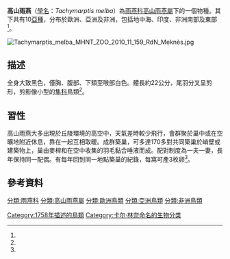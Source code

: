 {{speciesbox
| status = LC
| status_system = IUCN3.1
| status_ref = <ref>{{cite iucn|url=https://www.iucnredlist.org/details/22686774/0 |title=''Tachymarptis melba'' |author=BirdLife International |author-link=BirdLife International |year=2012 |access-date=26 November 2013|ref=harv}}</ref>
|image = Tachymarptis melba -Barcelona, Spain -flying-8.jpg
|image_caption = 翱翔於[[西班牙|西班牙]]
| genus = Tachymarptis
| species = melba
| authority = ([[卡爾·林奈|Linnaeus]], [[自然系統|1758]])
| range_map = TachymarptisMelbaIUCNver2018 2.png
| range_map_caption = 高山雨燕的分布{{leftlegend|#00FF00|繁殖期|outline=gray}} {{leftlegend|#008000|留鸟|outline=gray}} {{leftlegend|#007FFF|非繁殖期|outline=gray}} {{leftlegend|#FF00FF|迷鸟|outline=gray}} {{leftlegend|#AAFFFF|可能分布 (候鸟)|outline=gray}}
| synonyms = *''Hirundo melba'' {{small|Linnaeus, 1758}}
*''Apus melba'' {{small|(Linnaeus, 1758)}}
}}

'''高山雨燕'''（[[學名|學名]]：''Tachymarptis melba''）為[[雨燕科|雨燕科]][[高山雨燕屬|高山雨燕屬]]下的一個物種。其下共有10[[亞種|亞種]]，分布於歐洲、亞洲及非洲，包括地中海、印度、非洲南部及東部<ref name="NAER"/>。

[[File:Tachymarptis_melba_MHNT_ZOO_2010_11_159_RdN_Meknès.jpg|thumb]]
{{聽|filename=3260.ogg|title=高山雨燕的鳴叫|description=持久急促的啾啾聲。}}

==描述==
全身大致黑色，僅胸、腹部、下頦至喉部白色。體長約22公分，尾羽分叉呈剪形，剪影像小型的[[隼科|隼科]]鳥類<ref name="NAER"/>。

==習性==
高山雨燕大多出現於丘陵環境的高空中，天氣差時較少飛行，會群聚於巢中或在空曠地附近休息，靠在一起互相取暖。成群築巢，可多達170多對共同築巢於峭壁或建築物上，巢由麥桿和在空中收集的羽毛黏合唾液而成。配對制度為一夫一妻，長年保持同一配偶。有每年回到同一地點築巢的紀錄，每窩可產3枚卵<ref name="NAER"/>。

==參考資料==
{{reflist
|refs=
<ref name="NAER">[[國家教育研究院|國家教育研究院]]，[http://terms.naer.edu.tw/detail/1684859/ 高山雨燕]</ref>
}}

{{Taxonbar|from=Q321267}}

[[分類:雨燕科|分類:雨燕科]]
[[分類:高山雨燕屬|分類:高山雨燕屬]]
[[分類:歐洲鳥類|分類:歐洲鳥類]]
[[分類:亞洲鳥類|分類:亞洲鳥類]]
[[分類:非洲鳥類|分類:非洲鳥類]]
[[Category:1758年描述的鳥類|Category:1758年描述的鳥類]]
[[Category:卡尔·林奈命名的生物分类|Category:卡尔·林奈命名的生物分类]]

{{雨燕目小作品}}